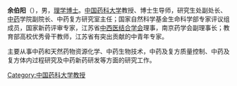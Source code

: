 '''余伯阳'''（{{Bd|1959年}}），男，[[理学|理学]][[博士|博士]]。[[中国药科大学|中国药科大学]]教授、博士生导师，研究生处副处长、[[中药|中药]]学院副院长、中药复方研究室主任；国家自然科学基金生命科学部专家评议组成员，国家新药评审专家，江苏省[[中西医结合学会|中西医结合学会]]理事，南京药学会副理事长；教育部高校优秀骨干教师，江苏省有突出贡献的中青年专家。 

主要从事中药和天然药物资源化学、中药生物技术，中药及复方质量控制、中药及复方体内过程研究及中药新药研发等方面的研究工作。

[[Category:中国药科大学教授|Category:中国药科大学教授]]